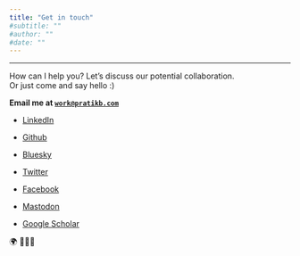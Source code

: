```yaml
---
title: "Get in touch"
#subtitle: ""
#author: ""
#date: ""
---
```


------------------------------------------------------------------------

How can I help you?
Let's discuss our potential collaboration. <i class="bi bi-rocket-takeoff"></i> \
Or just come and say hello :) 

<strong> <i class="bi bi-envelope-at"></i> Email me at <a href="mailto:work@pratikb.com"><code>work@pratikb.com</code></a></strong>

-   <i class="bi bi-linkedin"></i><a rel="me" href="https://www.linkedin.com/in/prbhx/">LinkedIn</a>

-   <i class="bi bi-github"></i><a rel="me" href="https://github.com/pratik-bhandari">Github</a>

-   <a rel="me" href="https://bsky.app/profile/pratikb.com"><i class="bi bi-square-fill"></i>Bluesky</a>

<!-- -   <a href="https://twitter.com/prbhx"><i class="bi bi-twitter"></i>Twitter</a> -->
-   <i class="bi bi-twitter"></i><a href="https://twitter.com/prbhx">Twitter</a>

-   <i class="bi bi-facebook"></i><a rel="me" href="https://www.facebook.com/profile.php?id=61557125292306">Facebook</a>

-   <i class="bi bi-mastodon"></i><a href="https://neuromatch.social/@pratikb">Mastodon</a>

-   <i class="bi bi-mortarboard-fill"></i><a rel="me" href="https://scholar.google.de/citations?user=Y0HnEQwAAAAJ&hl=en&oi=ao">Google Scholar</a>
 
 🌍 🌱🌲🌊 
 
<!--  <a href="https://bsky.app/profile/pratikb.com" class="rounded-full bg-[#0969da] p-2 text-blue" title="Follow me on Bluesky" target="_blank"> -->
<!-- <svg width="4%" height="100%" viewBox="0 0 1452 1452" version="1.1" xmlns="http://www.w3.org/2000/svg" class="h-5 w-5"><path d="M725.669,684.169c85.954,-174.908 196.522,-329.297 331.704,-463.171c45.917,-43.253 98.131,-74.732 156.638,-94.443c80.779,-23.002 127.157,10.154 139.131,99.467c-2.122,144.025 -12.566,287.365 -31.327,430.015c-29.111,113.446 -96.987,180.762 -203.629,201.947c-36.024,5.837 -72.266,8.516 -108.726,8.038c49.745,11.389 95.815,32.154 138.21,62.292c77.217,64.765 90.425,142.799 39.62,234.097c-37.567,57.717 -83.945,104.938 -139.131,141.664c-82.806,48.116 -154.983,33.716 -216.529,-43.202c-28.935,-38.951 -52.278,-81.818 -70.026,-128.603c-12.177,-34.148 -24.156,-68.309 -35.935,-102.481c-11.779,34.172 -23.757,68.333 -35.934,102.481c-17.748,46.785 -41.091,89.652 -70.027,128.603c-61.545,76.918 -133.722,91.318 -216.529,43.202c-55.186,-36.726 -101.564,-83.947 -139.131,-141.664c-50.804,-91.298 -37.597,-169.332 39.62,-234.097c42.396,-30.138 88.466,-50.903 138.21,-62.292c-36.46,0.478 -72.702,-2.201 -108.725,-8.038c-106.643,-21.185 -174.519,-88.501 -203.629,-201.947c-18.762,-142.65 -29.205,-285.99 -31.328,-430.015c11.975,-89.313 58.352,-122.469 139.132,-99.467c58.507,19.711 110.72,51.19 156.637,94.443c135.183,133.874 245.751,288.263 331.704,463.171Z" fill="currentColor"/></svg> -->
<!--   </a> -->
